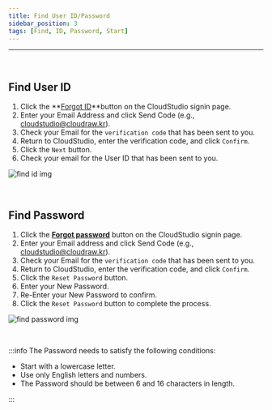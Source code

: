 ```yaml
---
title: Find User ID/Password
sidebar_position: 3
tags: [Find, ID, Password, Start]
---
```



<hr />
<br />

## Find User ID

1. Click the **[Forgot ID](https://cstudio.app/forgot/id)**button on the CloudStudio signin page.
2. Enter your Email Address and click Send Code (e.g., cloudstudio@cloudraw.kr).
3. Check your Email for the `verification code` that has been sent to you.
4. Return to CloudStudio, enter the verification code, and click `Confirm`.
5. Click the `Next` button.
6. Check your email for the User ID that has been sent to you.

<div className={styles.imgWrap}>
    <img src={findId} alt="find id img" />
</div>

<p>&nbsp;</p>

## Find Password

1. Click the **[Forgot password](https://cstudio.app/forgot/pw)** button on the CloudStudio signin page.
2. Enter your Email address and click Send Code (e.g., cloudstudio@cloudraw.kr).
3. Check your Email for the `verification code` that has been sent to you.
4. Return to CloudStudio, enter the verification code, and click `Confirm`.
5. Click the `Reset Password` button.
6. Enter your New Password.
7. Re-Enter your New Password to confirm.
8. Click the `Reset Password` button to complete the process.

<div className={styles.imgWrap}>
    <img src={findPassword} alt="find password img" />
</div>

<p>&nbsp;</p>

:::info
The Password needs to satisfy the following conditions:

-   Start with a lowercase letter.
-   Use only English letters and numbers.
-   The Password should be between 6 and 16 characters in length.

:::
